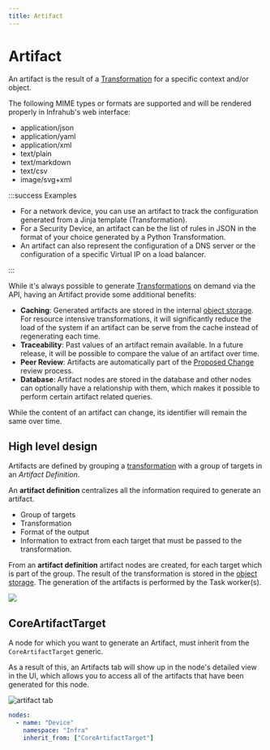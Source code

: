 ```yaml
---
title: Artifact
---
```



# Artifact

An artifact is the result of a [Transformation](./transformation.mdx) for a specific context and/or object.

The following MIME types or formats are supported and will be rendered properly in Infrahub's web interface:

- application/json
- application/yaml
- application/xml
- text/plain
- text/markdown
- text/csv
- image/svg+xml

:::success Examples

- For a network device, you can use an artifact to track the configuration generated from a Jinja template (Transformation).
- For a Security Device, an artifact can be the list of rules in JSON in the format of your choice generated by a Python Transformation.
- An artifact can also represent the configuration of a DNS server or the configuration of a specific Virtual IP on a load balancer.

:::

While it's always possible to generate [Transformations](./transformation.mdx) on demand via the API, having an Artifact provide some additional benefits:

- **Caching**: Generated artifacts are stored in the internal [object storage](./object-storage.mdx). For resource intensive transformations, it will significantly reduce the load of the system if an artifact can be serve from the cache instead of regenerating each time.
- **Traceability**: Past values of an artifact remain available. In a future release, it will be possible to compare the value of an artifact over time.
- **Peer Review**: Artifacts are automatically part of the [Proposed Change](./proposed-change.mdx) review process.
- **Database**: Artifact nodes are stored in the database and other nodes can optionally have a relationship with them, which makes it possible to perform certain artifact related queries.

While the content of an artifact can change, its identifier will remain the same over time.

<center>
  <VideoPlayer url='https://www.youtube.com/watch?v=ASGMKZVLCbY' light />
</center>

## High level design

Artifacts are defined by grouping a [transformation](./transformation.mdx) with a group of targets in an *Artifact Definition*.

An **artifact definition** centralizes all the information required to generate an artifact.

- Group of targets
- Transformation
- Format of the output
- Information to extract from each target that must be passed to the transformation.

From an **artifact definition** artifact nodes are created, for each target which is part of the group. The result of the transformation is stored in the [object storage](./object-storage.mdx). The generation of the artifacts is performed by the Task worker(s).

![](../media/topics/artifact/architecture.excalidraw.svg)

## CoreArtifactTarget

A node for which you want to generate an Artifact, must inherit from the `CoreArtifactTarget` generic.

As a result of this, an Artifacts tab will show up in the node's detailed view in the UI, which allows you to access all of the artifacts that have been generated for this node.

![artifact tab](../media/topics/artifact/node_detail_view_artifact_tab.png)

```yaml
nodes:
  - name: "Device"
    namespace: "Infra"
    inherit_from: ["CoreArtifactTarget"]
```
